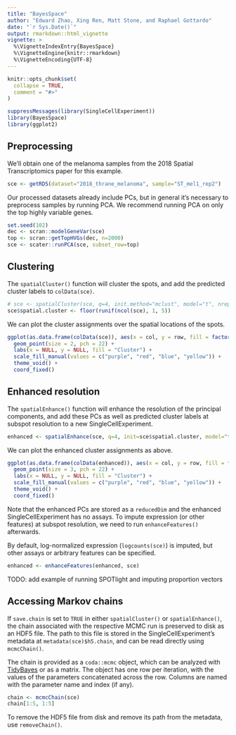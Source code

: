 ```yaml
---
title: "BayesSpace"
author: "Edward Zhao, Xing Ren, Matt Stone, and Raphael Gottardo"
date: "`r Sys.Date()`"
output: rmarkdown::html_vignette
vignette: >
  %\VignetteIndexEntry{BayesSpace}
  %\VignetteEngine{knitr::rmarkdown}
  %\VignetteEncoding{UTF-8}
---
```


```r
knitr::opts_chunk$set(
  collapse = TRUE,
  comment = "#>"
)
```

```r
suppressMessages(library(SingleCellExperiment))
library(BayesSpace)
library(ggplot2)
```

## Preprocessing

We'll obtain one of the melanoma samples from the 2018 Spatial Transcriptomics
paper for this example.
```r
sce <- getRDS(dataset="2018_thrane_melanoma", sample="ST_mel1_rep2")
```

Our processed datasets already include PCs, but in general it's necessary to
preprocess samples by running PCA. We recommend running PCA on only the top
highly variable genes.
```r
set.seed(102)
dec <- scran::modelGeneVar(sce)
top <- scran::getTopHVGs(dec, n=2000)
sce <- scater::runPCA(sce, subset_row=top)
```

## Clustering
The `spatialCluster()` function will cluster the spots, and add the predicted
cluster labels to `colData(sce)`.
```r
# sce <- spatialCluster(sce, q=4, init.method="mclust", model="t", nrep=1000, save.chain=TRUE)
sce$spatial.cluster <- floor(runif(ncol(sce), 1, 5))
```

We can plot the cluster assignments over the spatial locations of the spots.
```r
ggplot(as.data.frame(colData(sce)), aes(x = col, y = row, fill = factor(spatial.cluster))) +
  geom_point(size = 2, pch = 22) +
  labs(x = NULL, y = NULL, fill = "Cluster") +
  scale_fill_manual(values = c("purple", "red", "blue", "yellow")) +
  theme_void() + 
  coord_fixed()
```

## Enhanced resolution

The `spatialEnhance()` function will enhance the resolution of the principal
components, and add these PCs as well as predicted cluster labels at subspot
resolution to a new SingleCellExperiment.
```r
enhanced <- spatialEnhance(sce, q=4, init=sce$spatial.cluster, model="t", nrep=1000, save.chain=TRUE)
```

We can plot the enhanced cluster assignments as above.
```r
ggplot(as.data.frame(colData(enhanced)), aes(x = col, y = row, fill = factor(spatial.cluster))) +
  geom_point(size = 3, pch = 22) +
  labs(x = NULL, y = NULL, fill = "Cluster") +
  scale_fill_manual(values = c("purple", "red", "blue", "yellow")) +
  theme_void() + 
  coord_fixed()
```

Note that the enhanced PCs are stored as a `reducedDim` and the enhanced
SingleCellExperiment has no assays. To impute expression (or other features) at
subspot resolution, we need to run `enhanceFeatures()` afterwards.

By default, log-normalized expression (`logcounts(sce)`) is imputed, but other
assays or arbitrary features can be specified.
```r
enhanced <- enhanceFeatures(enhanced, sce) 
```

TODO: add example of running SPOTlight and imputing proportion vectors

## Accessing Markov chains

If `save.chain` is set to `TRUE` in either `spatialCluster()` or
`spatialEnhance()`, the chain associated with the respective MCMC run is
preserved to disk as an HDF5 file. The path to this file is stored in the
SingleCellExperiment's metadata at `metadata(sce)$h5.chain`, and can be read
directly using `mcmcChain()`.

The chain is provided as a `coda::mcmc` object, which can be analyzed with
[TidyBayes](https://mjskay.github.io/tidybayes/) or as a matrix. The object has
one row per iteration, with the values of the parameters concatenated across the
row. Columns are named with the parameter name and index (if any).
```r
chain <- mcmcChain(sce)
chain[1:5, 1:5]
```

To remove the HDF5 file from disk and remove its path from the metadata, use
`removeChain()`.
